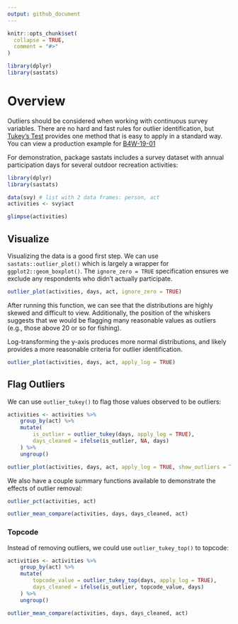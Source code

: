 ---
output: github_document
---
<!-- .md is generated from .Rmd. Please edit that file -->

```{r, include = FALSE}
knitr::opts_chunk$set(
  collapse = TRUE,
  comment = "#>"
)
```

```{r, message = FALSE, include=FALSE}
library(dplyr)
library(sastats)
```

# Overview

Outliers should be considered when working with continuous survey variables. There are no hard and fast rules for outlier identification, but [Tukey's Test]( https://en.wikipedia.org/wiki/Outlier#Tukey%27s_fences) provides one method that is easy to apply in a standard way. You can view a production example for [B4W-19-01](https://github.com/southwick-associates/B4W-19-01/blob/master/code/svy/7-recode-outliers.R)

For demonstration, package sastats includes a survey dataset with annual participation days for several outdoor recreation activities:

```{r}
library(dplyr)
library(sastats)

data(svy) # list with 2 data frames: person, act
activities <- svy$act

glimpse(activities)
```

## Visualize

Visualizing the data is a good first step. We can use `sastats::outlier_plot()` which is largely a wrapper for `ggplot2::geom_boxplot()`. The `ignore_zero = TRUE` specification ensures we exclude any respondents who didn't actually participate.

```{r}
outlier_plot(activities, days, act, ignore_zero = TRUE)
```

After running this function, we can see that the distributions are highly skewed and difficult to view. Additionally, the position of the whiskers suggests that we would be flagging many reasonable values as outliers (e.g., those above 20 or so for fishing).

Log-transforming the y-axis produces more normal distributions, and likely provides a more reasonable criteria for outlier identification.

```{r}
outlier_plot(activities, days, act, apply_log = TRUE)
```

## Flag Outliers

We can use `outlier_tukey()` to flag those values observed to be outliers:

```{r}
activities <- activities %>%
    group_by(act) %>% 
    mutate(
        is_outlier = outlier_tukey(days, apply_log = TRUE), 
        days_cleaned = ifelse(is_outlier, NA, days) 
    ) %>% 
    ungroup()

outlier_plot(activities, days, act, apply_log = TRUE, show_outliers = TRUE)
```

We also have a couple summary functions available to demonstrate the effects of outlier removal:

```{r}
outlier_pct(activities, act)

outlier_mean_compare(activities, days, days_cleaned, act) 
```

### Topcode

Instead of removing outliers, we could use `outlier_tukey_top()` to topcode:

```{r}
activities <- activities %>%
    group_by(act) %>%
    mutate(
        topcode_value = outlier_tukey_top(days, apply_log = TRUE),
        days_cleaned = ifelse(is_outlier, topcode_value, days)
    ) %>%
    ungroup()

outlier_mean_compare(activities, days, days_cleaned, act)
```


